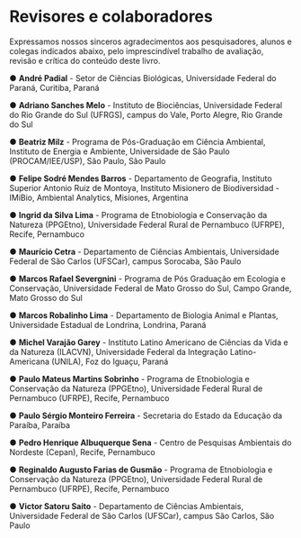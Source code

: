 # Revisores e colaboradores {-}

Expressamos nossos sinceros agradecimentos aos pesquisadores, alunos e colegas indicados abaixo, pelo imprescindível trabalho de avaliação, revisão e crítica do conteúdo deste livro.

● **André Padial** - Setor de Ciências Biológicas, Universidade Federal do Paraná, Curitiba, Paraná

● **Adriano Sanches Melo** - Instituto de Biociências, Universidade Federal do Rio Grande do Sul (UFRGS), campus do Vale, Porto Alegre, Rio Grande do Sul

● **Beatriz Milz** - Programa de Pós-Graduação em Ciência Ambiental, Instituto de Energia e Ambiente, Universidade de São Paulo (PROCAM/IEE/USP), São Paulo, São Paulo

● **Felipe Sodré Mendes Barros** - Departamento de Geografia, Instituto Superior Antonio Ruiz de Montoya, Instituto Misionero de Biodiversidad - IMiBio, Ambiental Analytics, Misiones, Argentina

● **Ingrid da Silva Lima** -  Programa de Etnobiologia e Conservação da Natureza (PPGEtno), Universidade Federal Rural de Pernambuco (UFRPE), Recife, Pernambuco

● **Maurício Cetra** - Departamento de Ciências Ambientais, Universidade Federal de São Carlos (UFSCar), campus Sorocaba, São Paulo

● **Marcos Rafael Severgnini** - Programa de Pós Graduação em Ecologia e Conservação, Universidade Federal de Mato Grosso do Sul, Campo Grande, Mato Grosso do Sul

● **Marcos Robalinho Lima** - Departamento de Biologia Animal e Plantas, Universidade Estadual de Londrina, Londrina, Paraná

● **Michel Varajão Garey** - Instituto Latino Americano de Ciências da Vida e da Natureza (ILACVN), Universidade Federal da Integração Latino-Americana (UNILA), Foz do Iguaçu, Paraná

● **Paulo Mateus Martins Sobrinho** - Programa de Etnobiologia e Conservação da Natureza (PPGEtno), Universidade Federal Rural de Pernambuco (UFRPE), Recife, Pernambuco

● **Paulo Sérgio Monteiro Ferreira** - Secretaria do Estado da Educação da Paraíba, Paraíba

● **Pedro Henrique Albuquerque Sena** - Centro de Pesquisas Ambientais do Nordeste (Cepan), Recife, Pernambuco

● **Reginaldo Augusto Farias de Gusmão** - Programa de Etnobiologia e Conservação da Natureza (PPGEtno), Universidade Federal Rural de Pernambuco (UFRPE), Recife, Pernambuco

● **Victor Satoru Saito** - Departamento de Ciências Ambientais, Universidade Federal de São Carlos (UFSCar), campus São Carlos, São Paulo
